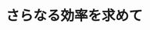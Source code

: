 ﻿---
title: "さらなる効率を求めて"
category: "環境・社会理工学院"
vol: 18
interviewee: "塩田・椛島・吉川邦夫 "
url: ""
tags: ["実験","像","発電","物体","施設"]
pdf: "18-2.pdf"
career: ""
preface: "すずかけ台駅から校舎の間を縫って歩き、トンネルを抜けるとそこに大きな研究施設がある。そのわきにはガスタンクらしき球形の物体が……「このガスタンクが爆発したら、長津田の山はどのくらい吹き飛ぶだろうか？」と想像をめぐらせながら吉川を訪れた。「先生、あのガスタンクはなんですか。もし爆発したらこの辺全部吹き飛んでしまいますか」「いや、あれはＭＨＤ発電で使う真空タンクだよ」「………」この真空タンク一つをとってもわかるように、ＭＨＤ発電施設は広大な長津田キャン18-2.pdfの中でも一、二を争うほどの大規模な施設である。今回LANDFALLではこの施設を発電実験直前という非常に好運な状態で見学させていただいた。"
---
